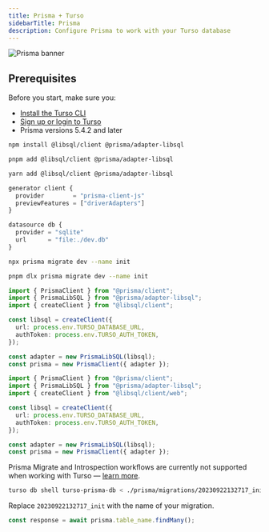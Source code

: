 ```yaml
---
title: Prisma + Turso
sidebarTitle: Prisma
description: Configure Prisma to work with your Turso database
---
```


![Prisma banner](/images/guides/prisma-banner.png)

## Prerequisites

Before you start, make sure you:

- [Install the Turso CLI](/cli/installation)
- [Sign up or login to Turso](/cli/authentication#signup)
- Prisma versions 5.4.2 and later

<Steps>

<Step title="Install the libSQL SDK and its Prisma driver">

<CodeGroup>

```bash npm
npm install @libsql/client @prisma/adapter-libsql
```

```bash pnpm
pnpm add @libsql/client @prisma/adapter-libsql
```

```bash yarn
yarn add @libsql/client @prisma/adapter-libsql
```

</CodeGroup>

</Step>

<Step title="Retrieve database credentials">

<Snippet file="retrieve-database-credentials.mdx" />

</Step>

<Step title="Enable the `driverAdapters` preview feature flag:">

```js prisma/schema.prisma
generator client {
  provider        = "prisma-client-js"
  previewFeatures = ["driverAdapters"]
}

datasource db {
  provider = "sqlite"
  url      = "file:./dev.db"
}
```

</Step>

<Step title="Generate Prisma client">

<CodeGroup>

```sh npm
npx prisma migrate dev --name init
```

```sh pnpm
pnpm dlx prisma migrate dev --name init
```

</CodeGroup>

</Step>

<Step title="Update your Prisma Client Instance">

<CodeGroup>

```ts Node.js / Serverless
import { PrismaClient } from "@prisma/client";
import { PrismaLibSQL } from "@prisma/adapter-libsql";
import { createClient } from "@libsql/client";

const libsql = createClient({
  url: process.env.TURSO_DATABASE_URL,
  authToken: process.env.TURSO_AUTH_TOKEN,
});

const adapter = new PrismaLibSQL(libsql);
const prisma = new PrismaClient({ adapter });
```

```ts Edge Runtimes
import { PrismaClient } from "@prisma/client";
import { PrismaLibSQL } from "@prisma/adapter-libsql";
import { createClient } from "@libsql/client/web";

const libsql = createClient({
  url: process.env.TURSO_DATABASE_URL,
  authToken: process.env.TURSO_AUTH_TOKEN,
});

const adapter = new PrismaLibSQL(libsql);
const prisma = new PrismaClient({ adapter });
```

</CodeGroup>

</Step>

<Step title="Database Migrations">

Prisma Migrate and Introspection workflows are currently not supported when working with Turso &mdash; [learn more](https://www.prisma.io/docs/orm/overview/databases/turso#how-to-manage-schema-changes).

```bash
turso db shell turso-prisma-db < ./prisma/migrations/20230922132717_init/migration.sql
```

<Info>

Replace `20230922132717_init` with the name of your migration.

</Info>

</Step>

<Step title="Query">

```ts
const response = await prisma.table_name.findMany();
```

</Step>

</Steps>
